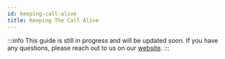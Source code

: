 ```yaml
---
id: keeping-call-alive
title: Keeping The Call Alive
---
```


:::info
This guide is still in progress and will be updated soon.
If you have any questions, please reach out to us on our [website](https://getstream.io/video/#contact).
:::

